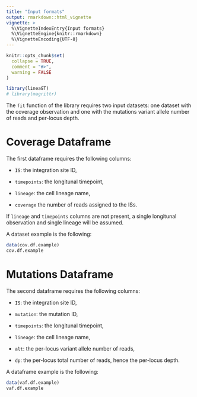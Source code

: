 ---
title: "Input formats"
output: rmarkdown::html_vignette
vignette: >
  %\VignetteIndexEntry{Input formats}
  %\VignetteEngine{knitr::rmarkdown}
  %\VignetteEncoding{UTF-8}
---

```{r, include = FALSE}
knitr::opts_chunk$set(
  collapse = TRUE,
  comment = "#>",
  warning = FALSE
)
```

```{r setup}
library(lineaGT)
# library(magrittr)
```

The `fit` function of the library requires two input datasets: one dataset with the coverage observation and one with the mutations variant allele number of reads and per-locus depth.

# Coverage Dataframe

The first dataframe requires the following columns:

-   `IS`: the integration site ID,

-   `timepoints`: the longitunal timepoint,

-   `lineage`: the cell lineage name,

-   `coverage` the number of reads assigned to the ISs.

If `lineage` and `timepoints` columns are not present, a single longitunal observation and single lineage will be assumed.

A dataset example is the following:

```{r coverage dataframe}
data(cov.df.example)
cov.df.example
```

# Mutations Dataframe

The second dataframe requires the following columns:

-   `IS`: the integration site ID,

-   `mutation`: the mutation ID,

-   `timepoints`: the longitunal timepoint,

-   `lineage`: the cell lineage name,

-   `alt`: the per-locus variant allele number of reads,

-   `dp`: the per-locus total number of reads, hence the per-locus depth.

A dataframe example is the following:

```{r mutations dataframe}
data(vaf.df.example)
vaf.df.example
```
